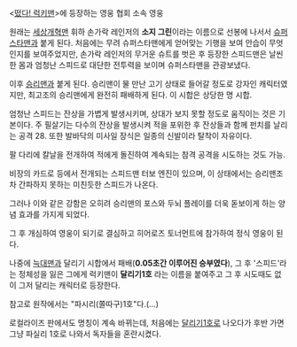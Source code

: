<[[떴다! 럭키맨]]>에 등장하는 영웅 협회 소속 영웅

원래는 [[세상개혁맨]] 휘하 손가락 레인저의 '''소지 그린'''이라는 이름으로 선봉에 나서서 [[슈퍼스타맨]]과 붙게 된다. 처음에는 무려 슈퍼스타맨에게 얻어맞는 기행을 보여 안습이 무엇인지를 보여주었지만, 손가락 레인저의 무거운 슈트를 벗은 후 등장한 스피드맨은 날씬한 몸과 엄청난 스피드로 대단한 전투력을 보이며 슈퍼스타맨을 관광보냈다.

이후 [[승리맨]]과 붙게 된다. 승리맨이 물 만난 고기 상태로 들어갈 정도로 강자인 캐릭터였지만, 최고조의 승리맨에게 완전히 패배하게 된다. 이 시합은 상당한 명 시합.

엄청난 스피드는 잔상을 가볍게 발생시키며, 상대가 보지 못할 정도로 움직이는 것은 기본이다. 주 필살기는 다수의 잔상을 발생시켜 적을 포위한 후 잔상들과 함께 펀치를 날리는 공격 28. 또한 발바닥의 미사일 장식은 일종의 신발이라 탈착이 자유이다.

팔 다리에 칼날을 전개하여 적에게 돌진하여 계속되는 참격 공격을 시도하는 것도 가능. 

비장의 카드로 등에서 전개되는 스피드맨 터보 엔진이 있으며, 이 상태에서는 승리맨조차 간파하지 못하는 미친듯한 스피드가 나온다.

그러나 이와 같은 강함은 오히려 승리맨의 포스와 두뇌 플레이를 더욱 돋보이게 하는 양념 효과를 가지게 되었다.

그 후 개심하여 영웅이 되기로 결심하고 히어로즈 토너먼트에 참가하여 정식 영웅이 된다.

나중에 [[늑대맨]]과 달리기 시합에서 패배('''0.05초간 이루어진 승부였다'''), 그 후 '스피드'라는 정체성을 잃은 그에게 럭키맨이 '''달리기1호''' 라는 이름을 붙여주고 그 후 시도때도 없이 그저 달리는 캐릭터로 등장한다.

참고로 원작에서는 "파시리(쫄따구)1호"다.(...) 

로컬라이즈 판에서도 명칭이 계속 바뀌는데, 처음에는 [[달리기1호]]로 나오다가 후반 가면 그냥 파실리 1호로 나와서 독자들을 혼란시켰다.
